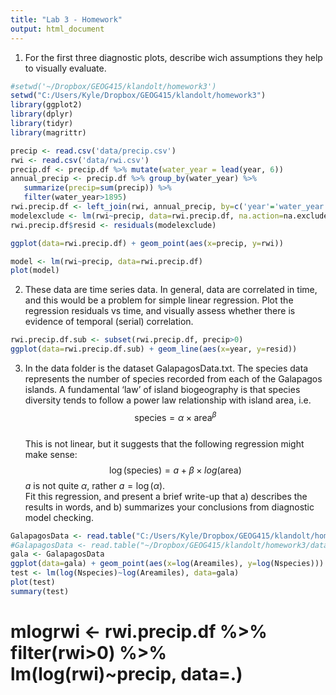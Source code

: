 ---
title: "Lab 3 - Homework"
output: html_document
---

1. For the first three diagnostic plots, describe wich assumptions they help to visually evaluate.

```{r}
#setwd('~/Dropbox/GEOG415/klandolt/homework3')
setwd("C:/Users/Kyle/Dropbox/GEOG415/klandolt/homework3")
library(ggplot2)
library(dplyr)
library(tidyr)
library(magrittr)

precip <- read.csv('data/precip.csv')
rwi <- read.csv('data/rwi.csv')
precip.df <- precip.df %>% mutate(water_year = lead(year, 6))
annual_precip <- precip.df %>% group_by(water_year) %>% 
   summarize(precip=sum(precip)) %>%
   filter(water_year>1895)
rwi.precip.df <- left_join(rwi, annual_precip, by=c('year'='water_year'))
modelexclude <- lm(rwi~precip, data=rwi.precip.df, na.action=na.exclude)
rwi.precip.df$resid <- residuals(modelexclude)


```

```{r}
ggplot(data=rwi.precip.df) + geom_point(aes(x=precip, y=rwi))
```

```{r}
model <- lm(rwi~precip, data=rwi.precip.df)
plot(model)
```




2. These data are time series data.  In general, data are correlated in time, and this would be a problem for simple linear regression.  Plot the regression residuals vs time, and visually assess whether there is evidence of temporal (serial) correlation.

```{r}
rwi.precip.df.sub <- subset(rwi.precip.df, precip>0)
ggplot(data=rwi.precip.df.sub) + geom_line(aes(x=year, y=resid))


```



3. In the data folder is the dataset GalapagosData.txt.  The species data represents the number of species recorded from each of the Galapagos islands. A fundamental 'law' of island biogeography is that species diversity tends to follow a power law relationship with island area, i.e. $$\mbox{species} = \alpha\times{\mbox{area}^\beta}$$  
This is not linear, but it suggests that the following regression might make sense: 
$$\log(\mbox{species}) = a + \beta \times log(\mbox{area})$$
$a$ is not quite $\alpha$, rather $a=\log(\alpha)$.  
Fit this regression, and present a brief write-up that a) describes the results in words, and b) summarizes your conclusions from diagnostic model checking.

```{r Galapagos Data}
GalapagosData <- read.table("C:/Users/Kyle/Dropbox/GEOG415/klandolt/homework3/data/GalapagosData.txt", header=TRUE, quote="\"")
#GalapagosData <- read.table("~/Dropbox/GEOG415/klandolt/homework3/data/GalapagosData.txt", header=TRUE, quote="\"")
gala <- GalapagosData
ggplot(data=gala) + geom_point(aes(x=log(Areamiles), y=log(Nspecies)))
test <- lm(log(Nspecies)~log(Areamiles), data=gala)
plot(test)
summary(test)
```


# mlogrwi <- rwi.precip.df %>% filter(rwi>0) %>% lm(log(rwi)~precip, data=.)


